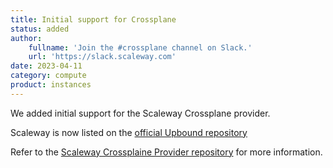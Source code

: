 ```yaml
---
title: Initial support for Crossplane
status: added
author:
    fullname: 'Join the #crossplane channel on Slack.'
    url: 'https://slack.scaleway.com'
date: 2023-04-11
category: compute
product: instances
---
```



We added initial support for the Scaleway Crossplane provider. 

Scaleway is now listed on the [official Upbound repository](https://marketplace.upbound.io/providers/scaleway/provider-scaleway/v0.1.0/)

Refer to the [Scaleway Crossplaine Provider repository](https://github.com/scaleway/crossplane-provider-scaleway/) for more information.
